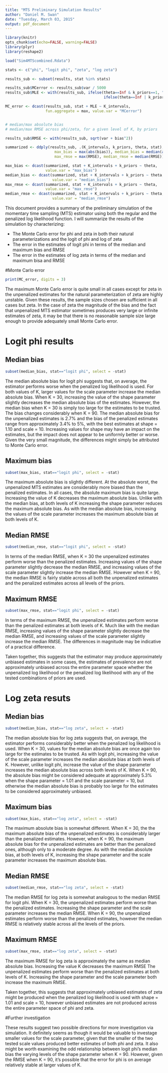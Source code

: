 ```yaml
---
title: "MTS Preliminary Simulation Results"
author: "Daniel M. Swan"
date: "Tuesday, March 03, 2015"
output: pdf_document
---
```

```r
library(knitr)
opts_chunk$set(echo=FALSE, warning=FALSE)
library(plyr)
library(reshape2)
```

```r
load("Sim4MTScombined.Rdata")

stats <- c("phi", "logit phi", "zeta", "log zeta")

results_sub <- subset(results, stat %in% stats)

results_sub$MCerror <- results_sub$var / 5000
results_sub$MLE <- with(results_sub, ifelse(theta==Inf & k_priors==1, "MLE",
                                            ifelse(theta==Inf | k_priors==1, "MPLE" ,"PLE")))

MC_error <- dcast(results_sub, stat + MLE ~ K_intervals, 
                  fun.aggregate = max, value.var = "MCerror")


# median/max absolute bias
# median/max RMSE across phi/zeta, for a given level of K, by priors

results_sub$RMSE <- with(results_sub, sqrt(var + bias^2))

summarized <- ddply(results_sub, .(K_intervals, k_priors, theta, stat), summarize,
                      max_bias = max(abs(bias)), median_bias = median(abs(bias)),
                      max_rmse = max(RMSE), median_rmse = median(RMSE))

max_bias <- dcast(summarized, stat + K_intervals + k_priors ~ theta, 
                  value.var = "max_bias")
median_bias <- dcast(summarized, stat + K_intervals + k_priors ~ theta, 
                     value.var = "median_bias")
max_rmse <- dcast(summarized, stat + K_intervals + k_priors ~ theta, 
                  value.var = "max_rmse")
median_rmse <- dcast(summarized, stat + K_intervals + k_priors ~ theta, 
                     value.var = "median_rmse")
```

This document provides a summary of the preliminary simulation of the momentary time sampling (MTS) estimator using both the regular and the penalized log likelihood function. I will summarize the results of the simulation by characterizing:

* The Monte Carlo error for phi and zeta in both their natural parameterizations and the logit of phi and log of zeta
* The error in the estimates of logit phi in terms of the median and maximum bias and RMSE
* The error in the estimates of log zeta in terms of the median and maximum bisa and RMSE

#Monte Carlo error

```r
print(MC_error, digits = 3)
```
The maximum Monte Carlo error is quite small in all cases except for zeta in the unpenalized estimates for the natural parameterization of zeta are highly unstable. Given these results, the sample sizes chosen are sufficient in all cases but zeta. In the case of zeta the magnitude of the bias and the fact that unpenalized MTS estimator sometimes produces very large or infinite estimates of zeta, it may be that there is no reasonable sample size large enough to provide adequately small Monte Carlo error.

\newpage

# Logit phi results

## Median bias

```r
subset(median_bias, stat=="logit phi", select = -stat)
```
The median absolute bias for logit phi suggests that, on average, the estimator performs worse when the penalized log likelihood is used. For both values of K, larger values for the scale parameter increase the median absolute bias.  When K = 30, increasing the value of the shape parameter slightly decreases the median absolute bias of the estimates. However, the median bias when K = 30 is simply too large for the estimates to be trusted. The bias changes considerably when K = 90. The median absolute bias for the unpenalized estimates is 2.7% and the bias of the penalized estimates range from approximately 3.4% to 5%, with the best estimates at shape = 1.10 and scale = 10. Increasing values for shape may have an impact on the estimates, but the impact does not appear to be uniformly better or worse. Given the very small magnitude, the differences might simply be attributed to Monte Carlo error.

## Maximum bias

```r
subset(max_bias, stat=="logit phi", select = -stat)
```
The maximum absolute bias is slightly different. At the absolute worst, the unpenalized MTS estimates are considerably more biased than the penalized estimates. In all cases, the absolute maximum bias is quite large. Increasing the value of K decreases the maximum absolute bias. Unlike with the median bias, at both levels of K increasing the shape parameter reduces the maximum absolute bias. As with the median absolute bias, increasing the values of the scale parameter increases the maximum absolute bias at both levels of K.

\newpage

## Median RMSE
```r
subset(median_rmse, stat=="logit phi", select = -stat)
```
In terms of the median RMSE, when K = 30 the unpenalized estimates perform worse than the penalized estimates. Increasing values of the shape parameter slightly decrease the median RMSE, and increasing values of the scale parameter slightly increase the median RMSE. However when K = 90, the median RMSE is fairly stable across all both the unpenalized estimates and the penalized estimates across all levels of the priors.

## Maximum RMSE
```r
subset(max_rmse, stat=="logit phi", select = -stat)
````
In terms of the maximum RMSE, the unpenalized estimates perform worse than the penalized estimates at both levels of K. Much like with the median RMSE,  increasing values of the shape parameter slightly decrease the median RMSE, and increasing values of the scale parameter slightly increase the median RMSE. The differences in magnitude may be indicative of a practical difference.

Taken together, this suggests that the estimator may produce approximately unbiased estimates in some cases, the estimates of prevalence are not approximately unbiased across the entire parameter space whether the unpenalized log likelihood or the penalized log likelihood with any of the tested combinations of priors are used.

\newpage

# Log zeta resuts

## Median bias
```r
subset(median_bias, stat=="log zeta", select = -stat)
```
The median absolute bias for log zeta suggests that, on average, the estimator performs considerably better when the penalized log likelihood is used. When K = 30, values for the median absolute bias are once again too large for the estimates to be trusted. As with logit phi, increasing the value of the scale parameter increases the median absolute bias at both levels of K. However, unlike logit phi, increase the value of the shape parameter increases the median absolute bias across both levels of K. When K = 90, the absolute bias might be considered adequate at approximately 5.3% when the shape parameter = 1.01 and the scale parameter = 10, but otherwise the median absolute bias is probably too large for the estimates to be considered approximately unbiased.

## Maximum bias

```r
subset(max_bias, stat=="log zeta", select = -stat)
```
The maximum absolute bias is somewhat different. When K = 30, the the maximum absolute bias of the unpenalized estimates is considerably larger than the penalized estimates. However, when K = 90, the maximum absolute bias for the unpenalized estimates are better than the penalized ones, although only to a moderate degree. As with the median absolute bias, at both levels of K, increasing the shape parameter and the scale parameter increases the maximum absolute bias.

\newpage

## Median RMSE

```r
subset(median_rmse, stat=="log zeta", select = -stat)
```
The median RMSE for log zeta is somewhat analogous to the median RMSE for logit phi. When K = 30, the unpenalized estimates perform worse than the penalized estimates. Increasing the shape parameter and the scale parameter increases the median RMSE. When K = 90, the unpenalized estimates perform worse than the penalized estimates, however the median RMSE is relatively stable across all the levels of the priors.

## Maximum RMSE

```r
subset(max_rmse, stat=="log zeta", select = -stat)
```
The maximum RMSE for log zeta is approximately the same as median absolute bias. Increasing the value K decreases the maximum RMSE The unpenalized estimates perform worse than the penalized estimates at both levels of K. Increasing the shape parameter and the scale parameter both increase the maximum RMSE.

Taken together, this suggests that approximately unbiased estimates of zeta might be produced when the penalized log likelihood is used with shape = 1.01 and scale = 10, however unbiased estimates are not produced across the entire parameter space of phi and zeta.

#Further investigation

These results suggest two possible directions for more investigation via simulation. It definitely seems as though it would be valuable to investage smaller values for the scale parameter, given that the smaller of the two tested scale values produced better estimates of both phi and zeta. It also might be worth examining the odd relationship between logit phi's median bias the varying levels of the shape parameter when K = 90. However, given the RMSE when K = 90, it's possible that the error for phi is on average relatively stable at larger values of K.